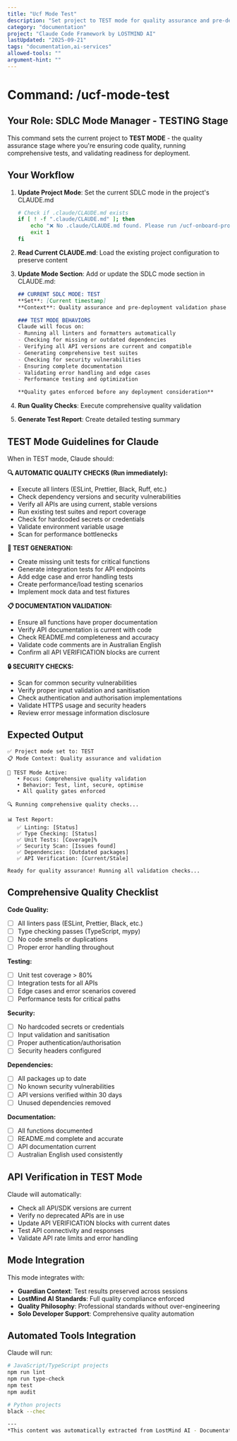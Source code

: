 ```yaml
---
title: "Ucf Mode Test"
description: "Set project to TEST mode for quality assurance and pre-deployment validation"
category: "documentation"
project: "Claude Code Framework by LOSTMIND AI"
lastUpdated: "2025-09-21"
tags: "documentation,ai-services"
allowed-tools: ""
argument-hint: ""
---
```


# Command: /ucf-mode-test

## Your Role: SDLC Mode Manager - TESTING Stage

This command sets the current project to **TEST MODE** - the quality assurance stage where you're ensuring code quality, running comprehensive tests, and validating readiness for deployment.

## Your Workflow

1. **Update Project Mode**: Set the current SDLC mode in the project's CLAUDE.md
   ```bash
   # Check if .claude/CLAUDE.md exists
   if [ ! -f ".claude/CLAUDE.md" ]; then
       echo "❌ No .claude/CLAUDE.md found. Please run /ucf-onboard-project first."
       exit 1
   fi
   ```

2. **Read Current CLAUDE.md**: Load the existing project configuration to preserve content

3. **Update Mode Section**: Add or update the SDLC mode section in CLAUDE.md:
   ```markdown
   ## CURRENT SDLC MODE: TEST
   **Set**: [Current timestamp]
   **Context**: Quality assurance and pre-deployment validation phase

   ### TEST MODE BEHAVIORS
   Claude will focus on:
   - Running all linters and formatters automatically
   - Checking for missing or outdated dependencies
   - Verifying all API versions are current and compatible
   - Generating comprehensive test suites
   - Checking for security vulnerabilities
   - Ensuring complete documentation
   - Validating error handling and edge cases
   - Performance testing and optimization

   **Quality gates enforced before any deployment consideration**
   ```

4. **Run Quality Checks**: Execute comprehensive quality validation

5. **Generate Test Report**: Create detailed testing summary

## TEST Mode Guidelines for Claude

When in TEST mode, Claude should:

**🔍 AUTOMATIC QUALITY CHECKS (Run immediately):**
- Execute all linters (ESLint, Prettier, Black, Ruff, etc.)
- Check dependency versions and security vulnerabilities
- Verify all APIs are using current, stable versions
- Run existing test suites and report coverage
- Check for hardcoded secrets or credentials
- Validate environment variable usage
- Scan for performance bottlenecks

**🧪 TEST GENERATION:**
- Create missing unit tests for critical functions
- Generate integration tests for API endpoints
- Add edge case and error handling tests
- Create performance/load testing scenarios
- Implement mock data and test fixtures

**📋 DOCUMENTATION VALIDATION:**
- Ensure all functions have proper documentation
- Verify API documentation is current with code
- Check README.md completeness and accuracy
- Validate code comments are in Australian English
- Confirm all API VERIFICATION blocks are current

**🔒 SECURITY CHECKS:**
- Scan for common security vulnerabilities
- Verify proper input validation and sanitisation
- Check authentication and authorisation implementations
- Validate HTTPS usage and security headers
- Review error message information disclosure

## Expected Output

```
✅ Project mode set to: TEST
📋 Mode Context: Quality assurance and validation

🎯 TEST Mode Active:
   • Focus: Comprehensive quality validation
   • Behavior: Test, lint, secure, optimise
   • All quality gates enforced

🔍 Running comprehensive quality checks...

📊 Test Report:
   ✅ Linting: [Status]
   ✅ Type Checking: [Status]
   ✅ Unit Tests: [Coverage]%
   ✅ Security Scan: [Issues found]
   ✅ Dependencies: [Outdated packages]
   ✅ API Verification: [Current/Stale]

Ready for quality assurance! Running all validation checks...
```

## Comprehensive Quality Checklist

**Code Quality:**
- [ ] All linters pass (ESLint, Prettier, Black, etc.)
- [ ] Type checking passes (TypeScript, mypy)
- [ ] No code smells or duplications
- [ ] Proper error handling throughout

**Testing:**
- [ ] Unit test coverage > 80%
- [ ] Integration tests for all APIs
- [ ] Edge cases and error scenarios covered
- [ ] Performance tests for critical paths

**Security:**
- [ ] No hardcoded secrets or credentials
- [ ] Input validation and sanitisation
- [ ] Proper authentication/authorisation
- [ ] Security headers configured

**Dependencies:**
- [ ] All packages up to date
- [ ] No known security vulnerabilities
- [ ] API versions verified within 30 days
- [ ] Unused dependencies removed

**Documentation:**
- [ ] All functions documented
- [ ] README.md complete and accurate
- [ ] API documentation current
- [ ] Australian English used consistently

## API Verification in TEST Mode

Claude will automatically:
- Check all API/SDK versions are current
- Verify no deprecated APIs are in use
- Update API VERIFICATION blocks with current dates
- Test API connectivity and responses
- Validate API rate limits and error handling

## Mode Integration

This mode integrates with:
- **Guardian Context**: Test results preserved across sessions
- **LostMind AI Standards**: Full quality compliance enforced
- **Quality Philosophy**: Professional standards without over-engineering
- **Solo Developer Support**: Comprehensive quality automation

## Automated Tools Integration

Claude will run:
```bash
# JavaScript/TypeScript projects
npm run lint
npm run type-check
npm test
npm audit

# Python projects
black --chec

---
*This content was automatically extracted from LostMind AI - Documentation Site. For the most up-to-date information, refer to the source project.*
